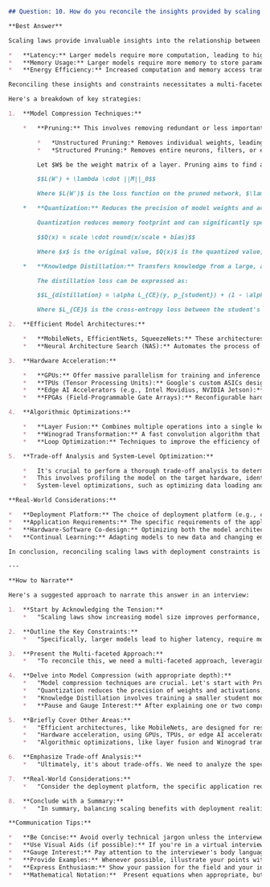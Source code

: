 ```markdown
## Question: 10. How do you reconcile the insights provided by scaling laws with deployment constraints like latency, memory usage, and energy efficiency, especially in real-world systems?

**Best Answer**

Scaling laws provide invaluable insights into the relationship between model size, dataset size, and performance. They generally suggest that, up to a point, increasing model and data scale leads to predictable improvements in metrics like accuracy and loss. However, the relentless pursuit of scale often clashes with real-world deployment constraints, such as:

*   **Latency:** Larger models require more computation, leading to higher latency, which is unacceptable in many applications (e.g., real-time systems).
*   **Memory Usage:** Larger models require more memory to store parameters and intermediate activations, potentially exceeding the capacity of edge devices or GPUs.
*   **Energy Efficiency:** Increased computation and memory access translate to higher energy consumption, which is a critical concern for battery-powered devices and data centers.

Reconciling these insights and constraints necessitates a multi-faceted approach, leveraging techniques that allow us to harness the benefits of scaling laws while mitigating their downsides.

Here's a breakdown of key strategies:

1.  **Model Compression Techniques:**

    *   **Pruning:** This involves removing redundant or less important connections (weights) from the network. There are two main types:

        *   *Unstructured Pruning:* Removes individual weights, leading to sparse weight matrices. This can be effective but requires specialized hardware/software to fully exploit the sparsity.
        *   *Structured Pruning:* Removes entire neurons, filters, or even layers. This is generally more hardware-friendly as it results in smaller, dense models.

        Let $W$ be the weight matrix of a layer. Pruning aims to find a mask $M$ such that $W' = W \odot M$ (element-wise multiplication), where $M$ contains 0s for pruned connections and 1s for retained connections.  The objective is to minimize the performance degradation while maximizing the sparsity (number of 0s in $M$). We want to minimize:

        $$L(W') + \lambda \cdot ||M||_0$$

        Where $L(W')$ is the loss function on the pruned network, $\lambda$ is a regularization parameter controlling the sparsity, and $||M||_0$ represents the L0 norm (number of non-zero elements) which reflects the number of connections we kept (i.e. number of 1s in mask $M$).

    *   **Quantization:** Reduces the precision of model weights and activations. For instance, instead of using 32-bit floating-point numbers (FP32), we can use 16-bit (FP16), 8-bit integers (INT8), or even binary values (binary neural networks).

        Quantization reduces memory footprint and can significantly speed up computation on hardware that supports low-precision arithmetic. It can be formulated as:

        $$Q(x) = scale \cdot round(x/scale + bias)$$

        Where $x$ is the original value, $Q(x)$ is the quantized value, $scale$ is a scaling factor, and $bias$ is an offset. The choice of `scale` and `bias` is crucial for minimizing the quantization error.

    *   **Knowledge Distillation:** Transfers knowledge from a large, accurate "teacher" model to a smaller, faster "student" model.  The student is trained to mimic the teacher's outputs (both hard labels and soft probabilities).

        The distillation loss can be expressed as:

        $$L_{distillation} = \alpha L_{CE}(y, p_{student}) + (1 - \alpha) L_{KL}(p_{teacher}, p_{student})$$

        Where $L_{CE}$ is the cross-entropy loss between the student's predictions $p_{student}$ and the ground truth labels $y$, $L_{KL}$ is the Kullback-Leibler divergence between the teacher's predictions $p_{teacher}$ and the student's predictions, and $\alpha$ is a weighting factor.  This allows the student to learn from the teacher's "dark knowledge" (the probabilities assigned to incorrect classes), leading to better generalization.

2.  **Efficient Model Architectures:**

    *   **MobileNets, EfficientNets, SqueezeNets:** These architectures are specifically designed for resource-constrained environments. They utilize techniques like depthwise separable convolutions to reduce the number of parameters and computations while maintaining accuracy.
    *   **Neural Architecture Search (NAS):** Automates the process of finding optimal model architectures for a given task and resource constraints.  NAS algorithms can explore a vast search space of possible architectures, identifying those that offer the best trade-off between accuracy and efficiency.

3.  **Hardware Acceleration:**

    *   **GPUs:** Offer massive parallelism for training and inference but are power-hungry.
    *   **TPUs (Tensor Processing Units):** Google's custom ASICs designed specifically for deep learning, offering high throughput and energy efficiency.
    *   **Edge AI Accelerators (e.g., Intel Movidius, NVIDIA Jetson):** Specialized hardware for running AI models on edge devices with low latency and power consumption.
    *   **FPGAs (Field-Programmable Gate Arrays):** Reconfigurable hardware that can be customized to accelerate specific deep learning operations.

4.  **Algorithmic Optimizations:**

    *   **Layer Fusion:** Combines multiple operations into a single kernel, reducing memory access and improving performance.
    *   **Winograd Transformation:** A fast convolution algorithm that reduces the number of multiplications at the cost of increased additions. This can be beneficial on hardware where multiplications are more expensive than additions.
    *   **Loop Optimization:** Techniques to improve the efficiency of loops in the inference code.

5.  **Trade-off Analysis and System-Level Optimization:**

    *   It's crucial to perform a thorough trade-off analysis to determine the optimal balance between accuracy, latency, memory usage, and energy consumption for a specific application.
    *   This involves profiling the model on the target hardware, identifying bottlenecks, and applying the appropriate optimization techniques.
    *   System-level optimizations, such as optimizing data loading and pre-processing pipelines, can also contribute to overall performance improvements.

**Real-World Considerations:**

*   **Deployment Platform:** The choice of deployment platform (e.g., cloud, edge device) significantly impacts the available resources and performance constraints.
*   **Application Requirements:** The specific requirements of the application (e.g., real-time processing, batch processing) dictate the acceptable latency and accuracy levels.
*   **Hardware-Software Co-design:** Optimizing both the model architecture and the underlying hardware is crucial for achieving the best performance.
*   **Continual Learning:** Adapting models to new data and changing environments without retraining from scratch can improve efficiency and reduce the need for large models.

In conclusion, reconciling scaling laws with deployment constraints is an ongoing challenge. By combining model compression techniques, efficient architectures, hardware acceleration, and algorithmic optimizations, we can strive to unlock the benefits of large models while meeting the practical requirements of real-world systems.  The key is to understand the specific constraints of the target environment and to choose the most appropriate techniques for addressing them.

---

**How to Narrate**

Here's a suggested approach to narrate this answer in an interview:

1.  **Start by Acknowledging the Tension:**
    *   "Scaling laws show increasing model size improves performance, but deployment constraints like latency, memory, and energy present challenges."

2.  **Outline the Key Constraints:**
    *   "Specifically, larger models lead to higher latency, require more memory, and consume more energy, which can be problematic for real-time applications and resource-constrained devices."

3.  **Present the Multi-faceted Approach:**
    *   "To reconcile this, we need a multi-faceted approach, leveraging several techniques." Briefly mention the main categories: model compression, efficient architectures, hardware acceleration, and algorithmic optimizations.

4.  **Delve into Model Compression (with appropriate depth):**
    *   "Model compression techniques are crucial. Let's start with Pruning. We can prune individual connections or entire neurons. Explain *unstructured* and *structured* pruning briefly. If asked for detail, provide the equation for minimizing the loss."
    *   "Quantization reduces the precision of weights and activations, decreasing memory footprint and potentially speeding up computation." Briefly mention the formula without dwelling on details unless prompted.
    *   "Knowledge Distillation involves training a smaller student model to mimic a larger teacher model. The distillation loss has two components, the loss of student compared to the training labels plus the loss of student mimicking the teacher's prediction.  KL divergence is often used to capture that mimicking."
    *   **Pause and Gauge Interest:** After explaining one or two compression techniques, pause to see if the interviewer wants more detail on a specific technique.

5.  **Briefly Cover Other Areas:**
    *   "Efficient architectures, like MobileNets, are designed for resource-constrained environments."
    *   "Hardware acceleration, using GPUs, TPUs, or edge AI accelerators, can significantly improve performance."
    *   "Algorithmic optimizations, like layer fusion and Winograd transformations, further optimize performance." Give a short example of what those algorithmic optimizations achieve.

6.  **Emphasize Trade-off Analysis:**
    *   "Ultimately, it's about trade-offs. We need to analyze the specific application requirements and platform constraints to choose the optimal combination of techniques."

7.  **Real-World Considerations:**
    *   "Consider the deployment platform, the specific application requirements, and potentially co-design the hardware and software."

8.  **Conclude with a Summary:**
    *   "In summary, balancing scaling benefits with deployment realities requires a comprehensive strategy, combining model compression, efficient architectures, hardware acceleration, and careful trade-off analysis."

**Communication Tips:**

*   **Be Concise:** Avoid overly technical jargon unless the interviewer seems receptive.
*   **Use Visual Aids (if possible):** If you're in a virtual interview, consider sharing your screen to display diagrams or equations (prepare them in advance).
*   **Gauge Interest:** Pay attention to the interviewer's body language and questions. If they seem confused or uninterested, move on to a different topic.
*   **Provide Examples:** Whenever possible, illustrate your points with real-world examples of how these techniques are used in practice.
*   **Express Enthusiasm:** Show your passion for the field and your interest in solving these challenging problems.
*   **Mathematical Notation:**  Present equations when appropriate, but do not linger on them unless asked for more detail. The key is to demonstrate you understand the underlying concepts without overwhelming the interviewer. Explain the terms in the equation clearly.
```